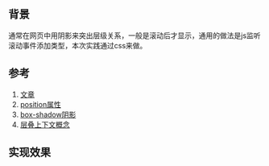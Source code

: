 
## 背景
通常在网页中用阴影来突出层级关系，一般是滚动后才显示，通用的做法是js监听滚动事件添加类型，本次实践通过css来做。

## 参考
1. [文章](https://mp.weixin.qq.com/s/kk5oXTAe72hbe72hnc0Jrg)
2. [position属性](https://developer.mozilla.org/zh-CN/docs/Web/CSS/position)
3. [box-shadow阴影](https://developer.mozilla.org/zh-CN/docs/Web/CSS/box-shadow)
4. [层叠上下文概念](https://developer.mozilla.org/zh-CN/docs/Web/CSS/CSS_Positioning/Understanding_z_index/The_stacking_context)

## 实现效果
<ScrollByCss />

